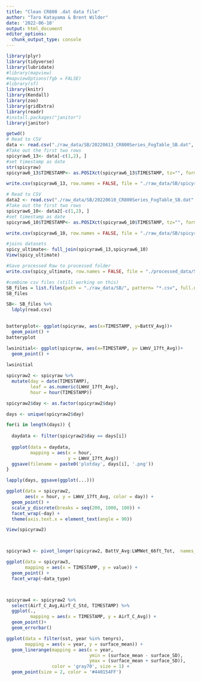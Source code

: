 ```yaml
---
title: "Clean CR800 .dat data file"
author: "Taro Katayama & Brent Wilder"
date: '2022-06-10'
output: html_document
editor_options: 
  chunk_output_type: console
---
```


```r
library(plyr)
library(tidyverse)
library(lubridate)
#library(mapview)
#mapviewOptions(fgb = FALSE)
#library(sf)
library(knitr)
library(Kendall)
library(zoo)
library(gridExtra)
library(readr)
#install.packages("janitor")
library(janitor)
```

```r

getwd()
# Read to CSV 
data <- read.csv("./raw_data/SB/20220613_CR800Series_FogTable_SB.dat", skip = 1, stringsAsFactors = TRUE)
#Take out the first two rows
spicyraw6_13<- data[-c(1,2), ]
#set timestamp as date
str(spicyraw)
spicyraw6_13$TIMESTAMP<- as.POSIXct(spicyraw6_13$TIMESTAMP, tz="", format = "%Y-%m-%d %H:%M")

write.csv(spicyraw6_13, row.names = FALSE, file = "./raw_data/SB/spicyraw6_13.csv")

# Read to CSV 
data2 <- read.csv("./raw_data/SB/20220610_CR800Series_FogTable_SB.dat", skip = 1, stringsAsFactors = TRUE)
#Take out the first two rows
spicyraw6_10<- data2[-c(1,2), ]
#set timestamp as date
spicyraw6_10$TIMESTAMP<- as.POSIXct(spicyraw6_10$TIMESTAMP, tz="", format = "%Y-%m-%d %H:%M")

write.csv(spicyraw6_10, row.names = FALSE, file = "./raw_data/SB/spicyraw6_10.csv")

#joins datasets
spicy_ultimate<- full_join(spicyraw6_13,spicyraw6_10)
View(spicy_ultimate)

#Save processed Raw to processed folder
write.csv(spicy_ultimate, row.names = FALSE, file = "./processed_data/SB/SB_Processed.csv")

#combine csv files (still working on this)
SB_files = list.files(path = "./raw_data/SB/", pattern= "*.csv", full.names = TRUE)
SB_files

SB<- SB_files %>%
  ldply(read.csv)
  


```

```r
batteryplot<- ggplot(spicyraw, aes(x=TIMESTAMP, y=BattV_Avg))+
  geom_point() + 
batteryplot

lwsinitial<- ggplot(spicyraw, aes(x=TIMESTAMP, y= LWmV_17ft_Avg))+
  geom_point() + 
  
lwsinitial

spicyraw2 <- spicyraw %>%
  mutate(day = date(TIMESTAMP),
         leaf = as.numeric(LWmV_17ft_Avg),
         hour = hour(TIMESTAMP))

spicyraw2$day <- as.factor(spicyraw2$day)

days <- unique(spicyraw2$day)

for(i in length(days)) {
  
  daydata <- filter(spicyraw2$day == days[i])
  
  ggplot(data = daydata,
         mapping = aes(x = hour,
                       y = LWmV_17ft_Avg))
  ggsave(filename = paste0('plotday', days[i], '.png'))
}

lapply(days, ggsave(ggplot(...)))

ggplot(data = spicyraw2,
       aes(x = hour, y = LWmV_17ft_Avg, color = day)) + 
  geom_point() +
  scale_y_discrete(breaks = seq(200, 1000, 100)) + 
  facet_wrap(~day) + 
  theme(axis.text.x = element_text(angle = 90))

View(spicyraw2)



spicyraw3 <- pivot_longer(spicyraw2, BattV_Avg:LWMWet_66ft_Tot,  names_to = 'data_type', values_to = 'value')

ggplot(data = spicyraw3,
       mapping = aes(x = TIMESTAMP, y = value)) + 
  geom_point() + 
  facet_wrap(~data_type)



spicyraw4 <- spicyraw2 %>%
  select(AirT_C_Avg,AirT_C_Std, TIMESTAMP) %>%
  ggplot(., 
         mapping = aes(x = TIMESTAMP, y = AirT_C_Avg)) + 
  geom_point()+
  geom_errorbar()

ggplot(data = filter(sst, year %in% tenyrs), 
       mapping = aes(x = year, y = surface_mean)) + 
  geom_linerange(mapping = aes(x = year, 
                               ymin = (surface_mean - surface_SD),
                               ymax = (surface_mean + surface_SD)),
                 color = 'gray70', size = 1) +
  geom_point(size = 2, color = '#440154FF') 

```


